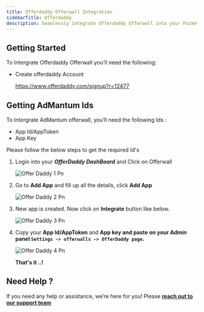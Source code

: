 ```yaml
---
title: Offerdaddy Offerwall Integration
sidebarTitle: Offerdaddy
description: Seamlessly integrate Offerdaddy Offerwall into your Pocket Script application
---
```


## Getting Started

To Intergrate Offerdaddy Offerwall you’ll need the following:

- Create offerdaddy Account

  https://www.offerdaddy.com/signup?r=12477

## Getting AdMantum Ids

To Intergrate AdMantum offerwall, you’ll need the following Ids :

- App Id/AppToken
- App Key

Please follow the below steps to get the required Id's

1. Login into your **_OfferDaddy DashBoard_** and Click on Offerwall

   ![Offer Daddy 1 Pn](/images/offer_daddy_1.png)
2. Go to **Add App** and fill up all the details, click **Add App**

   ![Offer Daddy 2 Pn](/images/offer_daddy_2.png)
3. New app is created. Now click on **Integrate** button like below.

   ![Offer Daddy 3 Pn](/images/offer_daddy_3.png)
4. Copy your **App Id/AppToken** and **App key **and paste on your Admin panel `Settings -> offerwalls -> OfferDaddy page`**.** ​

   ![Offer Daddy 4 Pn](/images/offer_daddy_4.png)

    ​**That's it ..\!**

## Need Help ?

If you need any help or assistance, we’re here for you\! Please [**reach out to our support team**](https://droidoxy.com/support/)